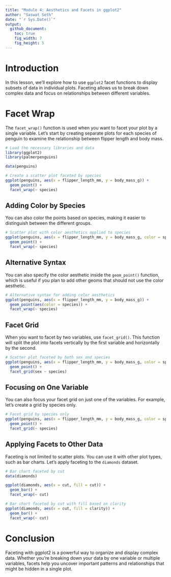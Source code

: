 ```yaml
---
title: "Module 4: Aesthetics and Facets in ggplot2"
author: "Saswat Seth"
date: "`r Sys.Date()`"
output: 
  github_document:
    toc: true
    fig_width: 7
    fig_height: 5
---
```

 

# Introduction

In this lesson, we’ll explore how to use `ggplot2` facet functions to display subsets of data in individual plots. Faceting allows us to break down complex data and focus on relationships between different variables.

# Facet Wrap

The `facet_wrap()` function is used when you want to facet your plot by a single variable. Let's start by creating separate plots for each species of penguin to examine the relationship between flipper length and body mass.

```r
# Load the necessary libraries and data
library(ggplot2)
library(palmerpenguins)
```

```r
data(penguins)
```

```r
# Create a scatter plot faceted by species
ggplot(penguins, aes(x = flipper_length_mm, y = body_mass_g)) +
  geom_point() +
  facet_wrap(~ species)
```

## Adding Color by Species

You can also color the points based on species, making it easier to distinguish between the different groups.

```r
# Scatter plot with color aesthetics applied to species
ggplot(penguins, aes(x = flipper_length_mm, y = body_mass_g, color = species)) +
  geom_point() +
  facet_wrap(~ species)
```

## Alternative Syntax

You can also specify the color aesthetic inside the `geom_point()` function, which is useful if you plan to add other geoms that should not use the color aesthetic.

```r
# Alternative syntax for adding color aesthetics
ggplot(penguins, aes(x = flipper_length_mm, y = body_mass_g)) +
  geom_point(aes(color = species)) +
  facet_wrap(~ species)
```

## Facet Grid

When you want to facet by two variables, use `facet_grid()`. This function will split the plot into facets vertically by the first variable and horizontally by the second.

```r
# Scatter plot faceted by both sex and species
ggplot(penguins, aes(x = flipper_length_mm, y = body_mass_g, color = species)) +
  geom_point() +
  facet_grid(sex ~ species)
```

## Focusing on One Variable

You can also focus your facet grid on just one of the variables. For example, let's create a grid by species only.

```r
# Facet grid by species only
ggplot(penguins, aes(x = flipper_length_mm, y = body_mass_g, color = species)) +
  geom_point() +
  facet_grid(~ species)
```

## Applying Facets to Other Data

Faceting is not limited to scatter plots. You can use it with other plot types, such as bar charts. Let's apply faceting to the `diamonds` dataset.

```r
# Bar chart faceted by cut
data(diamonds)

ggplot(diamonds, aes(x = cut, fill = cut)) +
  geom_bar() +
  facet_wrap(~ cut)
```

```r
# Bar chart faceted by cut with fill based on clarity
ggplot(diamonds, aes(x = cut, fill = clarity)) +
  geom_bar() +
  facet_wrap(~ cut)
```

# Conclusion

Faceting with ggplot2 is a powerful way to organize and display complex data. Whether you're breaking down your data by one variable or multiple variables, facets help you uncover important patterns and relationships that might be hidden in a single plot.

